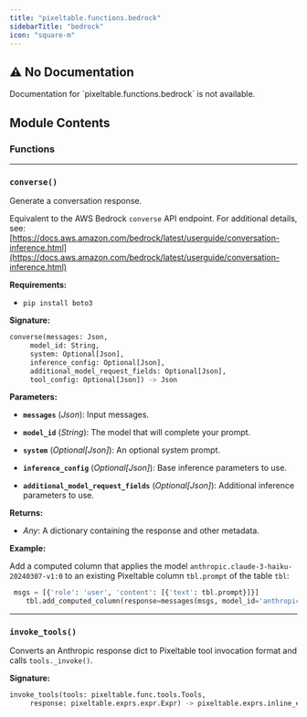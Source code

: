 ```yaml
---
title: "pixeltable.functions.bedrock"
sidebarTitle: "bedrock"
icon: "square-m"
---
```


## ⚠️ No Documentation

<Warning>
Documentation for `pixeltable.functions.bedrock` is not available.
</Warning>

## Module Contents

### Functions


---

### `converse()`

Generate a conversation response.


Equivalent to the AWS Bedrock `converse` API endpoint. For additional details, see: [https://docs.aws.amazon.com/bedrock/latest/userguide/conversation-inference.html](https://docs.aws.amazon.com/bedrock/latest/userguide/conversation-inference.html)

**Requirements:**

- `pip install boto3`


**Signature:**

```python
converse(messages: Json,
     model_id: String,
     system: Optional[Json],
     inference_config: Optional[Json],
     additional_model_request_fields: Optional[Json],
     tool_config: Optional[Json]) -> Json
```

**Parameters:**

- **`messages`** (*Json*): Input messages.

- **`model_id`** (*String*): The model that will complete your prompt.

- **`system`** (*Optional[Json]*): An optional system prompt.

- **`inference_config`** (*Optional[Json]*): Base inference parameters to use.

- **`additional_model_request_fields`** (*Optional[Json]*): Additional inference parameters to use.


**Returns:**

- *Any*: A dictionary containing the response and other metadata.



**Example:**

<Tip>

Add a computed column that applies the model `anthropic.claude-3-haiku-20240307-v1:0`
to an existing Pixeltable column `tbl.prompt` of the table `tbl`:
```python
 msgs = [{'role': 'user', 'content': [{'text': tbl.prompt}]}]
    tbl.add_computed_column(response=messages(msgs, model_id='anthropic.claude-3-haiku-20240307-v1:0'))
```

</Tip>


---

### `invoke_tools()`

Converts an Anthropic response dict to Pixeltable tool invocation format and calls `tools._invoke()`.


**Signature:**

```python
invoke_tools(tools: pixeltable.func.tools.Tools,
     response: pixeltable.exprs.expr.Expr) -> pixeltable.exprs.inline_expr.InlineDict
```

